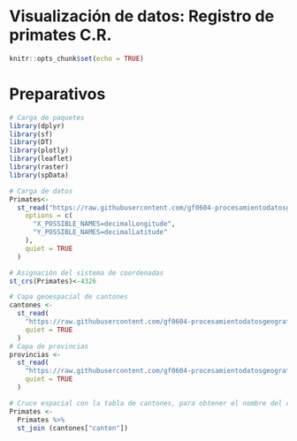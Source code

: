 # Visualización de datos: Registro de primates C.R.

```r
knitr::opts_chunk$set(echo = TRUE)
```

# Preparativos
```r
# Carga de paquetes
library(dplyr)
library(sf)
library(DT)
library(plotly)
library(leaflet)
library(raster)
library(spData)
```
```r
# Carga de datos
Primates<-
  st_read("https://raw.githubusercontent.com/gf0604-procesamientodatosgeograficos/2021i-datos/main/gbif/primates-cr-registros.csv",
    options = c(
      "X_POSSIBLE_NAMES=decimalLongitude",
      "Y_POSSIBLE_NAMES=decimalLatitude"
    ),
    quiet = TRUE
  )

# Asignación del sistema de coordenadas
st_crs(Primates)<-4326
```

```r
# Capa geoespacial de cantones
cantones <-
  st_read(
    "https://raw.githubusercontent.com/gf0604-procesamientodatosgeograficos/2021i-datos/main/ign/delimitacion-territorial-administrativa/cr_cantones_simp_wgs84.geojson",
    quiet = TRUE
  )
# Capa de provincias
provincias <-
  st_read(
    "https://raw.githubusercontent.com/gf0604-procesamientodatosgeograficos/2021i-datos/main/ign/delimitacion-territorial-administrativa/cr_provincias_simp_wgs84.geojson",
    quiet = TRUE
  )
```

```r
# Cruce espacial con la tabla de cantones, para obtener el nombre del cantón
Primates <- 
  Primates %>% 
  st_join (cantones["canton"])
```
